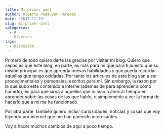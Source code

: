 ```yaml
---
title: Mi primer post
author: Alberto PedauyÃ© Paredes
date: '2017-11-29'
slug: mi-primer-post
categories:
  - R
  - Diversos
tags:
  - Discusión
---
```


Primero de todo quiero darte las gracias por visitar mi blog. Quiero que sepas es que este blog, en parte, es más para mi que para ti puesto que su misión principal es que aprenda nuevas habilidades y que pueda recordar aquellas que tengo oxidadas. Por tanto los artículos de este blog van a ser procedimentales y personales, escritos para mí. Sin embargo, la razón por la que subo este contenido a interne (además de para aprender a cómo hacerlo), es para que sirva a aquellos que lo lean a ahorrar tiempo en aprender sobre las cosas de las que hablo, o simplemente a ver la forma de hacerlo que a mi me ha funcionado.

Por otra parte, también quiero incluir curiosidades, noticias y cosas que voy leyendo por internet que me han parecido interesantes.

Voy a hacer muchos cambios de aquí a poco tiempo.